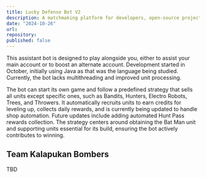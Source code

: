 ```yaml
---
title: Lucky Defense Bot V2
description: A matchmaking platform for developers, open-source projects, and indie founders.
date: "2024-10-26"
url:
repository:
published: false
---
```


This assistant bot is designed to play alongside you, either to assist your main account or to boost an alternate account. Development started in October, initially using Java as that was the language being studied. Currently, the bot lacks multithreading and improved unit processing.

The bot can start its own game and follow a predefined strategy that sells all units except specific ones, such as Bandits, Hunters, Electro Robots, Trees, and Throwers. It automatically recruits units to earn credits for leveling up, collects daily rewards, and is currently being updated to handle shop automation. Future updates include adding automated Hunt Pass rewards collection. The strategy centers around obtaining the Bat Man unit and supporting units essential for its build, ensuring the bot actively contributes to winning.

## Team Kalapukan Bombers

TBD
